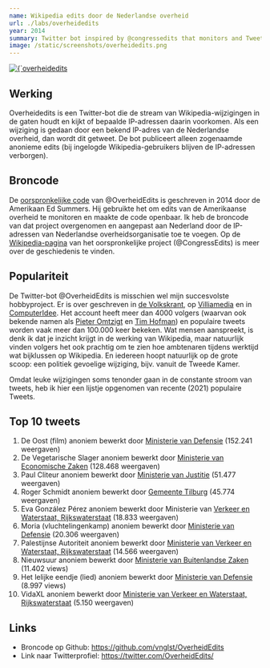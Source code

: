 ```yaml
---
name: Wikipedia edits door de Nederlandse overheid
url: ./labs/overheidedits
year: 2014
summary: Twitter bot inspired by @congressedits that monitors and Tweets any edits made to Wikipedia by the Dutch government. It's been in the news quite a few times (de Volkskrant) and the account has more followers than I do. (in Dutch)
image: /static/screenshots/overheidedits.png
---
```


<a href="https://twitter.com/overheidedits" target="_blank">
  <Image
    alt={`overheidedits screenshot`}
    src={`/static/screenshots/overheidedits.png`}
    width={1196}
    height={1110}
    priority
  />
</a>

## Werking

Overheidedits is een Twitter-bot die de stream van Wikipedia-wijzigingen in de gaten houdt en kijkt of bepaalde IP-adressen daarin voorkomen. Als een wijziging is gedaan door een bekend IP-adres van de Nederlandse overheid, dan wordt dit getweet. De bot publiceert alleen zogenaamde anonieme edits (bij ingelogde Wikipedia-gebruikers blijven de IP-adressen verborgen).

## Broncode

De [oorspronkelijke code](https://github.com/edsu/anon) van @OverheidEdits is geschreven in 2014 door de Amerikaan Ed Summers. Hij gebruikte het om edits van de Amerikaanse overheid te monitoren en maakte de code openbaar. Ik heb de broncode van dat project overgenomen en aangepast aan Nederland door de IP-adressen van Nederlandse overheidsorganisatie toe te voegen. Op de [Wikipedia-pagina](https://en.wikipedia.org/wiki/CongressEdits) van het oorspronkelijke project (@CongressEdits) is meer over de geschiedenis te vinden.

## Populariteit

De Twitter-bot @OverheidEdits is misschien wel mijn succesvolste hobbyproject. Er is over geschreven in [de Volkskrant](https://www.volkskrant.nl/nieuws-achtergrond/wikipedia-pagina-nieuwsuur-aangepast-vanaf-ministerie-buitenlandse-zaken-nieuwsuur-spreek-je-uit-als-nieuw-zuur~be99ea77/), op [Villiamedia](https://www.villamedia.nl/artikel/ministerie-buza-bewerkte-wikipedia-pagina-nieuwsuur) en in [ComputerIdee](https://www.computeridee.nl/nieuws/harry-potter-en-voetbal-dit-wijzigt-de-overheid-allemaal-op-wikipedia/). Het account heeft meer dan 4000 volgers (waarvan ook bekende namen als [Pieter Omtzigt](https://twitter.com/PieterOmtzigt) en [Tim Hofman](https://twitter.com/debroervanroos)) en populaire tweets worden vaak meer dan 100.000 keer bekeken. Wat mensen aanspreekt, is denk ik dat je inzicht krijgt in de werking van Wikipedia, maar natuurlijk vinden volgers het ook prachtig om te zien hoe ambtenaren tijdens werktijd wat bijklussen op Wikipedia. En iedereen hoopt natuurlijk op de grote scoop: een politiek gevoelige wijziging, bijv. vanuit de Tweede Kamer.

Omdat leuke wijzigingen soms tenonder gaan in de constante stroom van tweets, heb ik hier een lijstje opgenomen van recente (2021) populaire Tweets.

## Top 10 tweets

1. De Oost (film) anoniem bewerkt door [Ministerie van Defensie](https://twitter.com/overheidedits/status/1355061486918504449) (152.241 weergaven)
2. De Vegetarische Slager anoniem bewerkt door [Ministerie van Economische Zaken](https://twitter.com/OverheidEdits/status/1466785753128751114) (128.468 weergaven)
3. Paul Cliteur anoniem bewerkt door [Ministerie van Justitie](https://twitter.com/overheidedits/status/1339949085583917059) (51.477 weergaven)
4. Roger Schmidt anoniem bewerkt door [Gemeente Tilburg](https://twitter.com/OverheidEdits/status/1440614874367729668) (45.774 weergaven)
5. Eva González Pérez anoniem bewerkt door Ministerie van [Verkeer en Waterstaat, Rijkswaterstaat](https://twitter.com/OverheidEdits/status/1385263965043838983) (18.833 weergaven)
6. Moria (vluchtelingenkamp) anoniem bewerkt door [Ministerie van Defensie](https://twitter.com/BossDre_/status/1361740301208072197) (20.306 weergaven)
7. Palestijnse Autoriteit anoniem bewerkt door [Ministerie van Verkeer en Waterstaat, Rijkswaterstaat](https://twitter.com/OverheidEdits/status/1405488245350219778) (14.566 weergaven)
8. Nieuwsuur anoniem bewerkt door [Ministerie van Buitenlandse Zaken](https://twitter.com/OverheidEdits/status/1054439388875231232) (11.402 views)
9. Het lelijke eendje (lied) anoniem bewerkt door [Ministerie van Defensie](https://mobile.twitter.com/overheidedits/status/1291684668237123585) (8.997 views)
10. VidaXL anoniem bewerkt door [Ministerie van Verkeer en Waterstaat, Rijkswaterstaat](https://twitter.com/OverheidEdits/status/1415259018382254085) (5.150 weergaven)

## Links

- Broncode op Github: https://github.com/vnglst/OverheidEdits
- Link naar Twitterprofiel: https://twitter.com/OverheidEdits/
